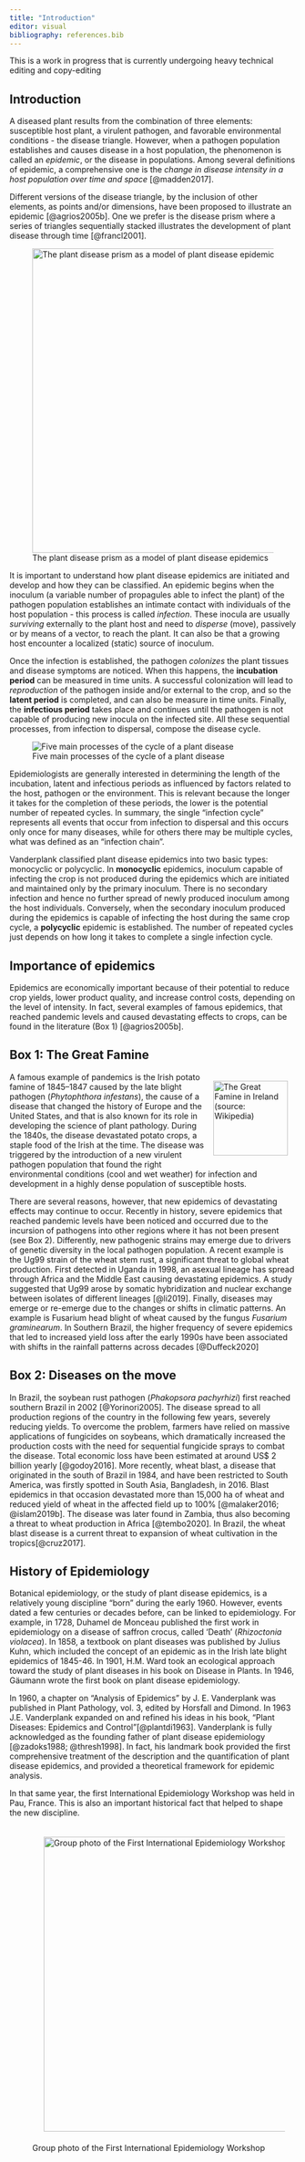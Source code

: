 ```yaml
---
title: "Introduction"
editor: visual
bibliography: references.bib
---
```


::: {.callout-note appearance="simple"}
This is a work in progress that is currently undergoing heavy technical editing and copy-editing
:::

## Introduction

A diseased plant results from the combination of three elements: susceptible host plant, a virulent pathogen, and favorable environmental conditions - the disease triangle. However, when a pathogen population establishes and causes disease in a host population, the phenomenon is called an *epidemic*, or the disease in populations. Among several definitions of epidemic, a comprehensive one is the *change in disease intensity in a host population over time and space* [@madden2017].

Different versions of the disease triangle, by the inclusion of other elements, as points and/or dimensions, have been proposed to illustrate an epidemic [@agrios2005b]. One we prefer is the disease prism where a series of triangles sequentially stacked illustrates the development of plant disease through time [@francl2001].

![The plant disease prism as a model of plant disease epidemics](imgs/prism.png){#fig-prism fig-align="center" width="534"}

It is important to understand how plant disease epidemics are initiated and develop and how they can be classified. An epidemic begins when the inoculum (a variable number of propagules able to infect the plant) of the pathogen population establishes an intimate contact with individuals of the host population - this process is called *infection*. These inocula are usually *surviving* externally to the plant host and need to *disperse* (move), passively or by means of a vector, to reach the plant. It can also be that a growing host encounter a localized (static) source of inoculum.

Once the infection is established, the pathogen *colonizes* the plant tissues and disease symptoms are noticed. When this happens, the **incubation period** can be measured in time units. A successful colonization will lead to *reproduction* of the pathogen inside and/or external to the crop, and so the **latent period** is completed, and can also be measure in time units. Finally, the **infectious period** takes place and continues until the pathogen is not capable of producing new inocula on the infected site. All these sequential processes, from infection to dispersal, compose the disease cycle.

![Five main processes of the cycle of a plant disease](imgs/cycle.png){#fig-cycle fig-align="center"}

Epidemiologists are generally interested in determining the length of the incubation, latent and infectious periods as influenced by factors related to the host, pathogen or the environment. This is relevant because the longer it takes for the completion of these periods, the lower is the potential number of repeated cycles. In summary, the single "infection cycle" represents all events that occur from infection to dispersal and this occurs only once for many diseases, while for others there may be multiple cycles, what was defined as an "infection chain". 

Vanderplank classified plant disease epidemics into two basic types: monocyclic or polycyclic. In **monocyclic** epidemics, inoculum capable of infecting the crop is not produced during the epidemics which are initiated and maintained only by the primary inoculum. There is no secondary infection and hence no further spread of newly produced inoculum among the host individuals. Conversely, when the secondary inoculum produced during the epidemics is capable of infecting the host during the same crop cycle, a **polycyclic** epidemic is established. The number of repeated cycles just depends on how long it takes to complete a single infection cycle.

## Importance of epidemics

Epidemics are economically important because of their potential to reduce crop yields, lower product quality, and increase control costs, depending on the level of intensity. In fact, several examples of famous epidemics, that reached pandemic levels and caused devastating effects to crops, can be found in the literature (Box 1) [@agrios2005b].

::: callout-note
## Box 1: The Great Famine

[![The Great Famine in Ireland (source: Wikipedia)](imgs/intro_famine.JPG){#fig-intro_famine.JPG style="float: right; margin:15px" width="131"}](https://en.wikipedia.org/wiki/Great_Famine_(Ireland))A famous example of pandemics is the Irish potato famine of 1845--1847 caused by the late blight pathogen (*Phytophthora infestans*), the cause of a disease that changed the history of Europe and the United States, and that is also known for its role in developing the science of plant pathology. During the 1840s, the disease devastated potato crops, a staple food of the Irish at the time. The disease was triggered by the introduction of a new virulent pathogen population that found the right environmental conditions (cool and wet weather) for infection and development in a highly dense population of susceptible hosts.
:::

There are several reasons, however, that new epidemics of devastating effects may continue to occur. Recently in history, severe epidemics that reached pandemic levels have been noticed and occurred due to the incursion of pathogens into other regions where it has not been present (see Box 2). Differently, new pathogenic strains may emerge due to drivers of genetic diversity in the local pathogen population. A recent example is the Ug99 strain of the wheat stem rust, a significant threat to global wheat production. First detected in Uganda in 1998, an asexual lineage has spread through Africa and the Middle East causing devastating epidemics. A study suggested that Ug99 arose by somatic hybridization and nuclear exchange between isolates of different lineages [@li2019]. Finally, diseases may emerge or re-emerge due to the changes or shifts in climatic patterns. An example is Fusarium head blight of wheat caused by the fungus *Fusarium graminearum*. In Southern Brazil, the higher frequency of severe epidemics that led to increased yield loss after the early 1990s have been associated with shifts in the rainfall patterns across decades [@Duffeck2020]

::: callout-note
## Box 2: Diseases on the move

In Brazil, the soybean rust pathogen (*Phakopsora pachyrhizi*) first reached southern Brazil in 2002 [@Yorinori2005]. The disease spread to all production regions of the country in the following few years, severely reducing yields. To overcome the problem, farmers have relied on massive applications of fungicides on soybeans, which dramatically increased the production costs with the need for sequential fungicide sprays to combat the disease. Total economic loss have been estimated at around US\$ 2 billion yearly [@godoy2016]. More recently, wheat blast, a disease that originated in the south of Brazil in 1984, and have been restricted to South America, was firstly spotted in South Asia, Bangladesh, in 2016. Blast epidemics in that occasion devastated more than 15,000 ha of wheat and reduced yield of wheat in the affected field up to 100% [@malaker2016; @islam2019b]. The disease was later found in Zambia, thus also becoming a threat to wheat production in Africa [@tembo2020]. In Brazil, the wheat blast disease is a current threat to expansion of wheat cultivation in the tropics[@cruz2017].
:::

## History of Epidemiology

Botanical epidemiology, or the study of plant disease epidemics, is a relatively young discipline "born" during the early 1960. However, events dated a few centuries or decades before, can be linked to epidemiology. For example, in 1728, Duhamel de Monceau published the first work in epidemiology on a disease of saffron crocus, called 'Death' (*Rhizoctonia violacea*). In 1858, a textbook on plant diseases was published by Julius Kuhn, which included the concept of an epidemic as in the Irish late blight epidemics of 1845-46. In 1901, H.M. Ward took an ecological approach toward the study of plant diseases in his book on Disease in Plants. In 1946, Gäumann wrote the first book on plant disease epidemiology.

In 1960, a chapter on "Analysis of Epidemics" by J. E. Vanderplank was published in Plant Pathology, vol. 3, edited by Horsfall and Dimond. In 1963 J.E. Vanderplank expanded on and refined his ideas in his book, "Plant Diseases: Epidemics and Control"[@plantdi1963]. Vanderplank is fully acknowledged as the founding father of plant disease epidemiology [@zadoks1988; @thresh1998]. In fact, his landmark book provided the first comprehensive treatment of the description and the quantification of plant disease epidemics, and provided a theoretical framework for epidemic analysis.

In that same year, the first International Epidemiology Workshop was held in Pau, France. This is also an important historical fact that helped to shape the new discipline.

![Group photo of the First International Epidemiology Workshop](imgs/iew1.png){#fig-iew1 style="padding:20px" fig-align="center" width="517"}
